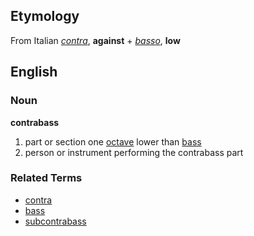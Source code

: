==Etymology==
From Italian ''[[contra]]'', '''against''' + ''[[basso]]'', '''low'''

==English==

===Noun===
'''contrabass'''

# part or section one [[octave]] lower than [[bass]]
# person or instrument performing the contrabass part

===Related Terms===
*[[contra]]
*[[bass]]
*[[subcontrabass]]